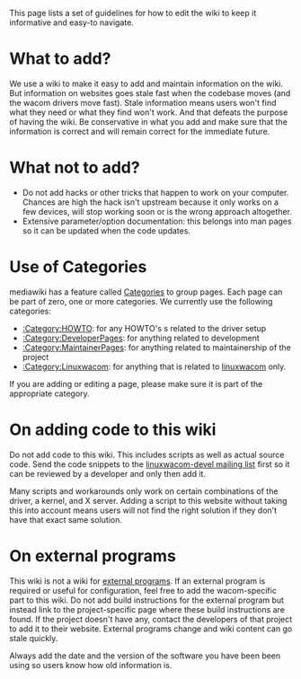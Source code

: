 This page lists a set of guidelines for how to edit the wiki to keep it informative and easy-to navigate.

= What to add? =
We use a wiki to make it easy to add and maintain information on the wiki. But information on websites goes stale fast when the codebase moves (and the wacom drivers move fast). Stale information means users won't find what they need or what they find won't work. And that defeats the purpose of having the wiki.
Be conservative in what you add and make sure that the information is correct and will remain correct for the immediate future.

= What not to add? =
* Do not add hacks or other tricks that happen to work on your computer. Chances are high the hack isn't upstream because it only works on a few devices, will stop working soon or is the wrong approach altogether.
* Extensive parameter/option documentation: this belongs into man pages so it can be updated when the code updates.

= Use of Categories =
mediawiki has a feature called [http://www.mediawiki.org/wiki/Help:Categories Categories] to group pages. Each page can be part of zero, one or more categories. We currently use the following categories:
* [[:Category:HOWTO]]: for any HOWTO's s related to the driver setup
* [[:Category:DeveloperPages]]: for anything related to development
* [[:Category:MaintainerPages]]: for anything related to maintainership of the project
* [[:Category:Linuxwacom]]: for anything that is related to [[linuxwacom]] only.

If you are adding or editing a page, please make sure it is part of the appropriate category.

= On adding code to this wiki =
Do not add code to this wiki. This includes scripts as well as actual source code. Send the code snippets to the [[mailing lists|linuxwacom-devel mailing list]] first so it can be reviewed by a developer and only then add it.

Many scripts and workarounds only work on certain combinations of the driver, a kernel, and X server. Adding a script to this website without taking this into account means users will not find the right solution if they don't have that exact same solution.

= On external programs =
This wiki is not a wiki for [[External_applications|external programs]]. If an external program is required or useful for configuration, feel free to add the wacom-specific part to this wiki. Do not add build instructions for the external program but instead link to the project-specific page where these build instructions are found. If the project doesn't have any, contact the developers of that project to add it to their website. External programs change and wiki content can go stale quickly.

Always add the date and the version of the software you have been been using so users know how old information is.